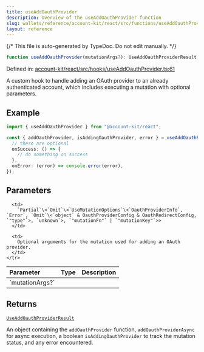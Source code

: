 ```yaml
---
title: useAddOauthProvider
description: Overview of the useAddOauthProvider function
slug: wallets/reference/account-kit/react/src/functions/useAddOauthProvider
layout: reference
---
```


{/* This file is auto-generated by TypeDoc. Do not edit manually. */}

```ts
function useAddOauthProvider(mutationArgs?): UseAddOauthProviderResult;
```

Defined in: [account-kit/react/src/hooks/useAddOauthProvider.ts:61](https://github.com/alchemyplatform/aa-sdk/blob/08ef11b1fc98663df6a97fa93722c7f14b33f1cc/account-kit/react/src/hooks/useAddOauthProvider.ts#L61)

A custom hook to handle adding an OAuth provider to an already authenticated account, which includes executing a mutation with optional parameters.

## Example

```ts twoslash
import { useAddOauthProvider } from "@account-kit/react";

const { addOauthProvider, isAddingOauthProvider, error } = useAddOauthProvider({
  // these are optional
  onSuccess: () => {
    // do something on success
  },
  onError: (error) => console.error(error),
});
```

## Parameters

<table>
  <thead>
    <tr>
      <th align="left">Parameter</th>
      <th align="left">Type</th>
      <th align="left">Description</th>
    </tr>
  </thead>

  <tbody>
    <tr>
      <td>
        `mutationArgs?`
      </td>

      <td>
        `Partial`\<`Omit`\<`UseMutationOptions`\<`OauthProviderInfo`, `Error`, `Omit`\<`object` & OauthProviderConfig & OauthRedirectConfig, `"type"`>, `unknown`>, `"mutationFn"` | `"mutationKey"`>>
      </td>

      <td>
        Optional arguments for the mutation used for adding an OAuth provider.
      </td>
    </tr>

  </tbody>
</table>

## Returns

[`UseAddOauthProviderResult`](../type-aliases/UseAddOauthProviderResult.mdx)

An object containing the `addOauthProvider` function, `addOauthProviderAsync` for async execution, a boolean `isAddingOauthProvider` to track the mutation status, and any error encountered.
